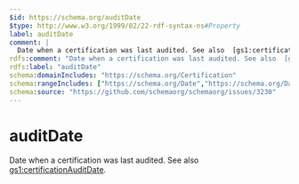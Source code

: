 ```yaml
---
$id: https://schema.org/auditDate
$type: http://www.w3.org/1999/02/22-rdf-syntax-ns#Property
label: auditDate
comment: |
  Date when a certification was last audited. See also  [gs1:certificationAuditDate](https://www.gs1.org/voc/certificationAuditDate).
rdfs:comment: "Date when a certification was last audited. See also  [gs1:certificationAuditDate](https://www.gs1.org/voc/certificationAuditDate)."
rdfs:label: "auditDate"
schema:domainIncludes: "https://schema.org/Certification"
schema:rangeIncludes: ["https://schema.org/Date","https://schema.org/DateTime"]
schema:source: "https://github.com/schemaorg/schemaorg/issues/3230"
---
```


# auditDate

Date when a certification was last audited. See also  [gs1:certificationAuditDate](https://www.gs1.org/voc/certificationAuditDate).

